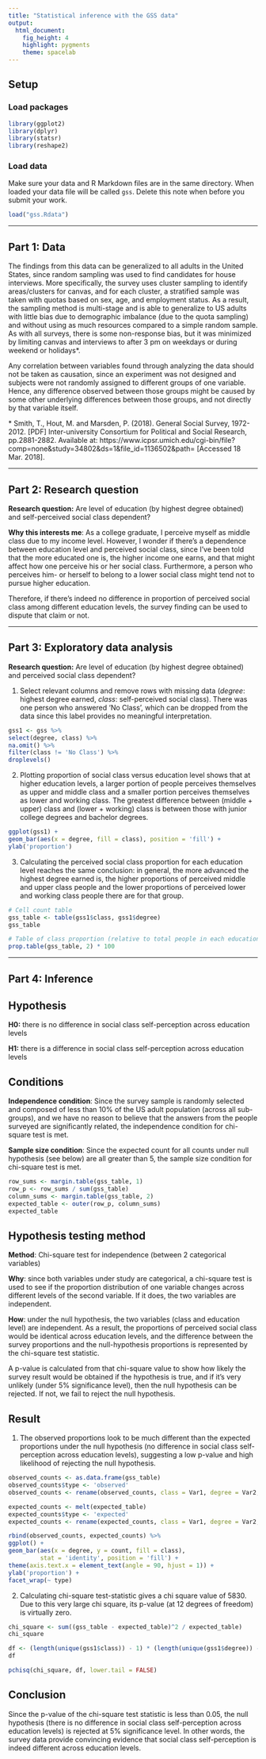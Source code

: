 ```yaml
---
title: "Statistical inference with the GSS data"
output: 
  html_document: 
    fig_height: 4
    highlight: pygments
    theme: spacelab
---
```


## Setup

### Load packages

```r
library(ggplot2)
library(dplyr)
library(statsr)
library(reshape2)
```

### Load data

Make sure your data and R Markdown files are in the same directory. When loaded
your data file will be called `gss`. Delete this note when before you submit 
your work. 

```r
load("gss.Rdata")
```



* * *

## Part 1: Data

The findings from this data can be generalized to all adults in the United States, since random sampling was used to find candidates for house interviews. More specifically, the survey uses cluster sampling to identify areas/clusters for canvas, and for each cluster, a stratified sample was taken with quotas based on sex, age, and employment status. As a result, the sampling method is multi-stage and is able to generalize to US adults with little bias due to demographic imbalance (due to the quota sampling) and without using as much resources compared to a simple random sample. As with all surveys, there is some non-response bias, but it was minimized by limiting canvas and interviews to after 3 pm on weekdays or during weekend or holidays*.

Any correlation between variables found through analyzing the data should not be taken as causation, since an experiment was not designed and subjects were not randomly assigned to different groups of one variable. Hence, any difference observed between those groups might be caused by some other underlying differences between those groups, and not directly by that variable itself.

\* Smith, T., Hout, M. and Marsden, P. (2018). General Social Survey, 1972-2012. [PDF] Inter-university Consortium for Political and Social Research, pp.2881-2882. Available at: https://www.icpsr.umich.edu/cgi-bin/file?comp=none&study=34802&ds=1&file_id=1136502&path= [Accessed 18 Mar. 2018].

* * *

## Part 2: Research question

**Research question:** Are level of education (by highest degree obtained) and self-perceived social class dependent?

**Why this interests me**: As a college graduate, I perceive myself as middle class due to my income level. However, I wonder if there's a dependence between education level and perceived social class, since I've been told that the more educated one is, the higher income one earns, and that might affect how one perceive his or her social class. Furthermore, a person who perceives him- or herself to belong to a lower social class might tend not to pursue higher education. 

Therefore, if there's indeed no difference in proportion of perceived social class among different education levels, the survey finding can be used to dispute that claim or not.

* * *

## Part 3: Exploratory data analysis


**Research question:** Are level of education (by highest degree obtained) and perceived social class dependent?

1) Select relevant columns and remove rows with missing data (*degree*: highest degree earned,  *class*: self-perceived social class). There was one person who answered 'No Class', which can be dropped from the data since this label provides no meaningful interpretation.

```r
gss1 <- gss %>%
select(degree, class) %>%
na.omit() %>%
filter(class != 'No Class') %>%
droplevels()
```

2) Plotting proportion of social class versus education level shows that at higher education levels, a larger portion of people perceives themselves as upper and middle class and a smaller portion perceives themselves as lower and working class. The greatest difference between (middle + upper) class and (lower + working) class is between those with junior college degrees and bachelor degrees.

```r
ggplot(gss1) +
geom_bar(aes(x = degree, fill = class), position = 'fill') +
ylab('proportion')
```

3) Calculating the perceived social class proportion for each education level reaches the same conclusion: in general, the more advanced the highest degree earned is, the higher proportions of perceived middle and upper class people and the lower proportions of perceived lower and working class people there are for that group.

```r
# Cell count table
gss_table <- table(gss1$class, gss1$degree)
gss_table
```

```r
# Table of class proportion (relative to total people in each education level group)
prop.table(gss_table, 2) * 100
```

* * *

## Part 4: Inference

## Hypothesis

**H0:** there is no difference in social class self-perception across education levels

**H1:** there is a difference in social class self-perception across education levels

## Conditions

**Independence condition**: Since the survey sample is randomly selected and composed of less than 10% of the US adult population (across all sub-groups), and we have no reason to believe that the answers from the people surveyed are significantly related, the independence condition for chi-square test is met.

**Sample size condition**: Since the expected count for all counts under null hypothesis (see below) are all greater than 5, the sample size condition for chi-square test is met.

```r
row_sums <- margin.table(gss_table, 1)
row_p <- row_sums / sum(gss_table)
column_sums <- margin.table(gss_table, 2)
expected_table <- outer(row_p, column_sums)
expected_table
```

## Hypothesis testing method

**Method**: Chi-square test for independence (between 2 categorical variables)

**Why**: since both variables under study are categorical, a chi-square test is used to see if the proportion distribution of one variable changes across different levels of the second variable. If it does, the two variables are independent.

**How**: under the null hypothesis, the two variables (class and education level) are independent. As a result, the proportions of perceived social class would be identical across education levels, and the difference between the survey proportions and the null-hypothesis proportions is represented by the chi-square test statistic. 

A p-value is calculated from that chi-square value to show how likely the survey result would be obtained if the hypothesis is true, and if it's very unlikely (under 5% significance level), then the null hypothesis can be rejected. If not, we fail to reject the null hypothesis.

## Result

1) The observed proportions look to be much different than the expected proportions under the null hypothesis (no difference in social class self-perception across education levels), suggesting a low p-value and high likelihood of rejecting the null hypothesis.

```r
observed_counts <- as.data.frame(gss_table)
observed_counts$type <- 'observed'
observed_counts <- rename(observed_counts, class = Var1, degree = Var2, count = Freq)

expected_counts <- melt(expected_table)
expected_counts$type <- 'expected'
expected_counts <- rename(expected_counts, class = Var1, degree = Var2, count = value)

rbind(observed_counts, expected_counts) %>%
ggplot() +
geom_bar(aes(x = degree, y = count, fill = class), 
         stat = 'identity', position = 'fill') +
theme(axis.text.x = element_text(angle = 90, hjust = 1)) +
ylab('proportion') +
facet_wrap(~ type)
```

2) Calculating chi-square test-statistic gives a chi square value of 5830. Due to this very large chi square, its p-value (at 12 degrees of freedom) is virtually zero.

```r
chi_square <- sum((gss_table - expected_table)^2 / expected_table)
chi_square
```

```r
df <- (length(unique(gss1$class)) - 1) * (length(unique(gss1$degree)) - 1)
df
```

```r
pchisq(chi_square, df, lower.tail = FALSE)
```

## Conclusion

Since the p-value of the chi-square test statistic is less than 0.05, the null hypothesis (there is no difference in social class self-perception across education levels) is rejected at 5% significance level. In other words, the survey data provide convincing evidence that social class self-perception is indeed different across education levels.




